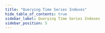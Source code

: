 ```yaml
---
title: "Querying Time Series Indexes"
hide_table_of_contents: true
sidebar_label: Querying Time Series Indexes
sidebar_position: 5
---
```





<LanguageSwitcher supportedLanguages={supportedLanguages} />

<LanguageContent language="csharp">
   <UsingIndexesCsharp />
</LanguageContent>

<LanguageContent language="python">
   <UsingIndexesPython />
</LanguageContent>

<LanguageContent language="php">
   <UsingIndexesPhp />
</LanguageContent>

<LanguageContent language="nodejs">
   <UsingIndexesNodejs />
</LanguageContent>


<!---
### Time Series Overview
- [Time Series Overview](../../../document-extensions/timeseries/overview)

### Studio Articles
- [Studio Time Series Management](../../../studio/database/document-extensions/time-series)

### Time Series Indexing
- [Time Series Indexing](../../../document-extensions/timeseries/indexing)

### Time Series Queries
- [Range Selection](../../../document-extensions/timeseries/querying/choosing-query-range)
- [Filtering](../../../document-extensions/timeseries/querying/filtering)
- [Aggregation and Projection](../../../document-extensions/timeseries/querying/aggregation-and-projections)

### Policies
- [Time Series Rollup and Retention](../../../document-extensions/timeseries/rollup-and-retention)


-->